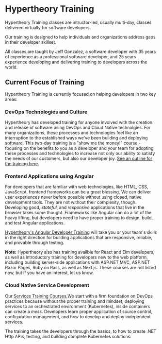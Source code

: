 # Hypertheory Training

Hypertheory Training classes are intructor-led, usually multi-day, classes delivered virtually for software developers.

Our training is designed to help individuals and organizations address gaps in their developer skillset.

All classes are taught by Jeff Gonzalez, a software developer with 35 years of experience as a professional software developer, and 25 years experience developing and delivering training to developers across the world.

## Current Focus of Training

Hypertheory Training is currently focused on helping developers in two key areas:

### DevOps Technologies and Culture

Hypertheory has developed training for anyone involved with the creation and release of software using DevOps and Cloud Native technolgies. For many organizations, these processes and technologies feel like an interruption to the established ways we've been building and deploying software. This two-day training is a "show me the money!" course - focusing on the benefits to you as a developer and your team for adopting these processes and technologies to increase not only our ability to satisfy the needs of our customers, but also our developer joy. [See an outline for the training here](devops-training/devops-essentials).

### Frontend Applications using Angular

For developers that are familiar with web technologies, like HTML, CSS, JavaScript, frontend frameworks can be a great blessing. We can deliver user experiences never before possible without using closed, native development tools. They are not without their complexity, though. Developing good, _stateful_, and _responsive_ applications that live in the browser takes some thought. Frameworks like Angular can do a lot of the heavy lifting, but developers need to have proper training to design, build, and test Angular applications.

[Hypertheory's Angular Developer Training](/angular-training) will take you or your team's skills in the right direction for building applications that are responsive, reliable, and provable through testing.

**Note:** Hypertheory also has training availble for React and Elm developers, as well as introductory training for developers new to the web platform, including building server-side applications with ASP.NET MVC, ASP.NET Razor Pages, Ruby on Rails, as well as Next.js. These courses are not listed now, but if you have an interest, let us know.

### Cloud Native Service Development

Our [Services Training Courses](/services-training),We start with a firm foundation on DevOps practices because without the proper training and mindset, deploying services to an orchestrated environment (Kubernetes), inside containers can create a _mess_. Developers learn proper application of source control, configuration management, and how to develop and deploy independent services.

The training takes the developers through the basics, to how to create .NET Http APIs, testing, and building complete Kubernetes solutions.
